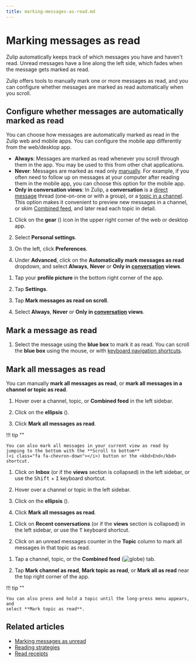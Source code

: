 ```yaml
---
title: marking-messages-as-read.md
---
```


# Marking messages as read

Zulip automatically keeps track of which messages you have and haven't read.
Unread messages have a line along the left side, which fades when the message
gets marked as read.

Zulip offers tools to manually mark one or more messages as read, and you can
configure whether messages are marked as read automatically when you scroll.

## Configure whether messages are automatically marked as read

You can choose how messages are automatically marked as read in the Zulip web
and mobile apps. You can configure the mobile app differently from the
web/desktop app.

- **Always**: Messages are marked as read whenever you scroll through them in
  the app. You may be used to this from other chat applications.
- **Never**: Messages are marked as read only
  [manually](#mark-all-messages-as-read). For example, if you often need to
  follow up on messages at your computer after reading them in the mobile app,
  you can choose this option for the mobile app.
- **Only in conversation views**: In Zulip, a **conversation** is a [direct
  message](/help/direct-messages) thread (one-on-one or with a group), or a
  [topic in a channel](/help/introduction-to-topics). This option makes it
  convenient to preview new messages in a channel, or skim [Combined
  feed](/help/combined-feed), and later read each topic in detail.

<Tabs>
<TabItem label="desktop-web">

1. Click on the **gear** (<i class="zulip-icon zulip-icon-gear"></i>) icon in the upper
   right corner of the web or desktop app.

1. Select **Personal settings**.

1. On the left, click **Preferences**.



1. Under **Advanced**, click on the **Automatically mark messages as
   read** dropdown, and select **Always**, **Never** or **Only in
   [conversation](/help/reading-conversations) views**.

</TabItem>
<TabItem label="mobile">

1. Tap your **profile picture** in the bottom right corner of the app.




1. Tap **Settings**.

1. Tap **Mark messages as read on scroll**.

1. Select **Always**, **Never** or **Only in
   [conversation](/help/reading-conversations) views**.

</TabItem>
</Tabs>

## Mark a message as read

<Tabs>
<TabItem label="desktop-web">

1. Select the message using the **blue box** to mark it as read. You can scroll
   the **blue box** using the mouse, or with [keyboard navigation
   shortcuts](/help/keyboard-shortcuts#navigation).

</TabItem>
</Tabs>

## Mark all messages as read

You can manually **mark all messages as read**, or **mark all messages in a
channel or topic as read**.

<Tabs>
<TabItem label="via-left-sidebar">

1. Hover over a channel, topic, or **Combined feed** in the left sidebar.

1. Click on the **ellipsis** (<i class="zulip-icon zulip-icon-more-vertical"></i>).

1. Click **Mark all messages as read**.

!!! tip ""

    You can also mark all messages in your current view as read by
    jumping to the bottom with the **Scroll to bottom**
    (<i class="fa fa-chevron-down"></i>) button or the <kbd>End</kbd> shortcut.

</TabItem>
<TabItem label="via-inbox-view">

1. Click on <i class="zulip-icon zulip-icon-inbox"></i> **Inbox**
   (or <i class="zulip-icon zulip-icon-inbox"></i> if the **views**
   section is collapsed) in the left sidebar,
   or use the <kbd>Shift</kbd> + <kbd>I</kbd> keyboard shortcut.




1. Hover over a channel or topic in the left sidebar.

1. Click on the **ellipsis** (<i class="zulip-icon zulip-icon-more-vertical"></i>).

1. Click **Mark all messages as read**.

</TabItem>
<TabItem label="via-recent-conversations">

1. Click on <i class="zulip-icon zulip-icon-recent"></i> **Recent conversations**
   (or <i class="zulip-icon zulip-icon-recent"></i> if the **views**
   section is collapsed) in the left sidebar,
   or use the <kbd>T</kbd> keyboard shortcut.




1. Click on an unread messages counter in the **Topic** column to mark all
   messages in that topic as read.

</TabItem>
<TabItem label="mobile">

1. Tap a channel, topic, or the **Combined feed**
   (<img src="/static/images/help/mobile-globe-icon.svg" alt="globe" class="help-center-icon"/>)
   tab.

2. Tap **Mark channel as read**, **Mark topic as read**, or **Mark all as read**
   near the top right corner of the app.

!!! tip ""

    You can also press and hold a topic until the long-press menu appears, and
    select **Mark topic as read**.

</TabItem>
</Tabs>

## Related articles

* [Marking messages as unread](/help/marking-messages-as-unread)
* [Reading strategies](/help/reading-strategies)
* [Read receipts](/help/read-receipts)


